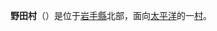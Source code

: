 {{日本町村|
自治體名=野田|
町村=村|
圖像=[[File:Noda_atago.jpg|240px]]|
圖像說明=[[愛宕神社_(野田村)|愛宕神社]]|
町村章=[[File:Noda_Iwate_chapter.JPG|100px]]|
日文原名=野田村|
平假名=のだむら|
羅馬字拼音=Noda-mura|
都道府縣=岩手縣|
支廳=|
郡=九戶郡|
編號=03503-3|
面積=80.83|
邊界未定=|
人口=4,323|
統計時間=2013年7月1日|
自治體=[[久慈市|久慈市]]<br>[[下閉伊郡|下閉伊郡]]：[[岩泉町|岩泉町]]、[[普代村|普代村]]|
樹=|
花=|
鳥=|
其他象徵物=|
其他象徵=|
首長=[[小田祐士|小田祐士]]|
議員數=12|　 
郵遞區號=028-8201|
所在地=九戶郡野田村大字野田第20地割14番地|
電話號碼=194-78-2111|
外部連結=http://www.vill.noda.iwate.jp/|
經度=|
緯度=|
地圖=|
註記=
}}
'''野田村'''（{{jpn|j=野田村|hg=のだむら|rm=Noda mura|f=y}}）是位于[[岩手縣|岩手縣]]北部，面向[[太平洋|太平洋]]的一[[村|村]]。
{{岩手縣}}{{Authority control}}